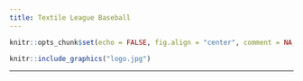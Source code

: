 ```yaml
---
title: Textile League Baseball
---
```


```r
knitr::opts_chunk$set(echo = FALSE, fig.align = "center", comment = NA, warning = FALSE, message = FALSE)
```

```r
knitr::include_graphics("logo.jpg")
```

<hr>